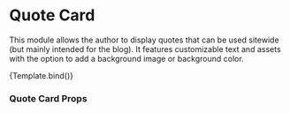 

<Meta title='Modules/Quote Card' component={QuoteCard} />

# Quote Card

This module allows the author to display quotes that can be used sitewide (but mainly intended for the blog). It features customizable text and assets with the option to add a background image or background color.

<Canvas>
  <Story
    name='Quote Card'
    args={{
      quote:
        'EA block quote. Ut enim ad minim veniam, quis nostrud exercitation ullamco laboris nisi ut aliquip ex ea commodo consequat.',
      author: 'Florida Man',
      backgroundColor: {
        hex: '#c9ded9'
      }
    }}
  >
    {Template.bind()}
  </Story>
</Canvas>

### Quote Card Props

<ArgsTable of={QuoteCard} />
